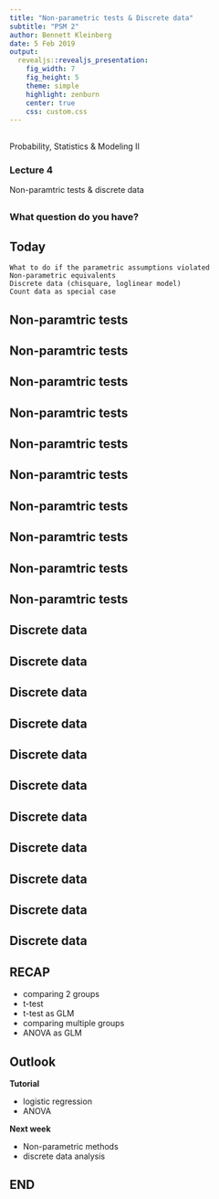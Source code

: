 ```yaml
---
title: "Non-parametric tests & Discrete data"
subtitle: "PSM 2"
author: Bennett Kleinberg
date: 5 Feb 2019
output:
  revealjs::revealjs_presentation:
    fig_width: 7 
    fig_height: 5 
    theme: simple
    highlight: zenburn
    center: true
    css: custom.css
---
```


## {data-background="./img/ucl_artwork/ucl-banner-land-darkblue-rgb.png" data-background-size="70%" data-background-position="top" data-background-opacity="1"}

Probability, Statistics & Modeling II

### Lecture 4

Non-paramtric tests & discrete data

##

### What question do you have?

## Today


    What to do if the parametric assumptions violated
    Non-parametric equivalents
    Discrete data (chisquare, loglinear model)
    Count data as special case


## Non-paramtric tests

## Non-paramtric tests

## Non-paramtric tests

## Non-paramtric tests

## Non-paramtric tests

## Non-paramtric tests

## Non-paramtric tests

## Non-paramtric tests

## Non-paramtric tests

## Non-paramtric tests

## Discrete data

## Discrete data

## Discrete data

## Discrete data

## Discrete data

## Discrete data

## Discrete data

## Discrete data

## Discrete data

## Discrete data

## Discrete data


## RECAP

- comparing 2 groups
- t-test
- t-test as GLM
- comparing multiple groups
- ANOVA as GLM

## Outlook

**Tutorial**

- logistic regression
- ANOVA

**Next week**

- Non-parametric methods
- discrete data analysis



## END
